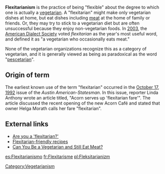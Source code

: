 '''Flexitarianism''' is the practice of being "flexible" about the degree to which one is actually a [[vegetarian]]. A "flexitarian" might make only vegetarian dishes at home, but eat dishes including [[meat]] at the home of family or friends. Or, they may try to stick to a vegetarian diet but are often unsuccessful because they enjoy non-vegetarian foods. In [[2003]], the [[American Dialect Society]] voted ''flexitarian'' as the year's most useful word, and defined it as "a vegetarian who occasionally eats meat." 

None of the vegetarian organizations recognize this as a category of vegetarian, and it is generally viewed as being as paradoxical as the word "[[Pesco/pollo_vegetarianism#Terminology|pescetarian]]".  

==Origin of term==
The earliest known use of the term "flexitarian" occurred in the [[October 17]], [[1992]] issue of the ''Austin American-Statesman''. In this issue, reporter Linda Anthony wrote an article titled, "Acorn serves up 'flexitarian fare'". The article discussed the recent opening of the new Acorn Café and stated that owner Helga Morath calls her fare "flexitarian".

==External links==
* [http://msnbc.msn.com/id/4541605/ Are you a 'flexitarian?']
* [http://www.mediterrasian.com/delicious_recipes.htm Flexitarian-friendly recipes]
* [http://www.medicinenet.com/script/main/art.asp?articlekey=52501 Can You Be a Vegetarian and Still Eat Meat?]

[[Category:Vegetarianism]]
[[es:Flexitarianismo]]
[[fr:Flexitarisme]]
[[pl:Fleksitarianizm]]